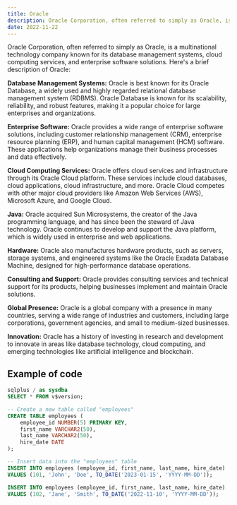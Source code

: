 ```yaml
---
title: Oracle
description: Oracle Corporation, often referred to simply as Oracle, is a multinational technology company known for its database management systems, cloud computing services, and enterprise software solutions.
date: 2022-11-22
---
```


Oracle Corporation, often referred to simply as Oracle, is a multinational technology company known for its database management systems, cloud computing services, and enterprise software solutions. Here's a brief description of Oracle:

**Database Management Systems:** Oracle is best known for its Oracle Database, a widely used and highly regarded relational database management system (RDBMS). Oracle Database is known for its scalability, reliability, and robust features, making it a popular choice for large enterprises and organizations.

**Enterprise Software:** Oracle provides a wide range of enterprise software solutions, including customer relationship management (CRM), enterprise resource planning (ERP), and human capital management (HCM) software. These applications help organizations manage their business processes and data effectively.

**Cloud Computing Services:** Oracle offers cloud services and infrastructure through its Oracle Cloud platform. These services include cloud databases, cloud applications, cloud infrastructure, and more. Oracle Cloud competes with other major cloud providers like Amazon Web Services (AWS), Microsoft Azure, and Google Cloud.

**Java:** Oracle acquired Sun Microsystems, the creator of the Java programming language, and has since been the steward of Java technology. Oracle continues to develop and support the Java platform, which is widely used in enterprise and web applications.

**Hardware:** Oracle also manufactures hardware products, such as servers, storage systems, and engineered systems like the Oracle Exadata Database Machine, designed for high-performance database operations.

**Consulting and Support:** Oracle provides consulting services and technical support for its products, helping businesses implement and maintain Oracle solutions.

**Global Presence:** Oracle is a global company with a presence in many countries, serving a wide range of industries and customers, including large corporations, government agencies, and small to medium-sized businesses.

**Innovation:** Oracle has a history of investing in research and development to innovate in areas like database technology, cloud computing, and emerging technologies like artificial intelligence and blockchain.

## Example of code

```sql
sqlplus / as sysdba
SELECT * FROM v$version;
```


```sql
-- Create a new table called "employees"
CREATE TABLE employees (
    employee_id NUMBER(5) PRIMARY KEY,
    first_name VARCHAR2(50),
    last_name VARCHAR2(50),
    hire_date DATE
);

-- Insert data into the "employees" table
INSERT INTO employees (employee_id, first_name, last_name, hire_date)
VALUES (101, 'John', 'Doe', TO_DATE('2023-01-15', 'YYYY-MM-DD'));

INSERT INTO employees (employee_id, first_name, last_name, hire_date)
VALUES (102, 'Jane', 'Smith', TO_DATE('2022-11-10', 'YYYY-MM-DD'));
```